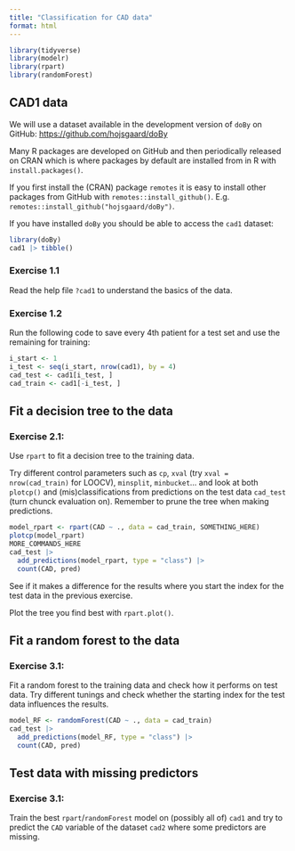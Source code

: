 ```yaml
---
title: "Classification for CAD data"
format: html
---
```


```r
library(tidyverse)
library(modelr)
library(rpart)
library(randomForest)
```

## CAD1 data

We will use a dataset available in the development version of `doBy` on GitHub:
<https://github.com/hojsgaard/doBy>

Many R packages are developed on GitHub and then periodically released on CRAN
which is where packages by default are installed from in R with `install.packages()`.

If you first install the (CRAN) package `remotes` it is easy to install other 
packages from GitHub with `remotes::install_github()`. E.g. 
`remotes::install_github("hojsgaard/doBy")`.

If you have installed `doBy` you should be able to access the `cad1` dataset:
```r
library(doBy)
cad1 |> tibble()
```

### Exercise 1.1

Read the help file `?cad1` to understand the basics of the data.

### Exercise 1.2

Run the following code to save every 4th patient for a test set and use the 
remaining for training:
```r
i_start <- 1
i_test <- seq(i_start, nrow(cad1), by = 4)
cad_test <- cad1[i_test, ]
cad_train <- cad1[-i_test, ]
```

## Fit a decision tree to the data

### Exercise 2.1:

Use `rpart` to fit a decision tree to the training data.

Try different control parameters such as `cp`, `xval` (try `xval = nrow(cad_train)` for LOOCV),
`minsplit`, `minbucket`... and look at both `plotcp()` and (mis)classifications 
from predictions on the test data `cad_test` (turn chunck evaluation on). 
Remember to prune the tree when making predictions.

```r
model_rpart <- rpart(CAD ~ ., data = cad_train, SOMETHING_HERE)
plotcp(model_rpart)
MORE_COMMANDS_HERE
cad_test |> 
  add_predictions(model_rpart, type = "class") |> 
  count(CAD, pred)
```

See if it makes a difference for the results where you start the index for the
test data in the previous exercise.

Plot the tree you find best with `rpart.plot()`.

## Fit a random forest to the data

### Exercise 3.1:

Fit a random forest to the training data and check how it performs on test data.
Try different tunings and check whether the starting index for the test data
influences the results.

```r
model_RF <- randomForest(CAD ~ ., data = cad_train)
cad_test |> 
  add_predictions(model_RF, type = "class") |> 
  count(CAD, pred)
```

## Test data with missing predictors

### Exercise 3.1:

Train the best `rpart`/`randomForest` model on (possibly all of) `cad1` and try 
to predict the `CAD` variable of the dataset `cad2` where some predictors are 
missing.

